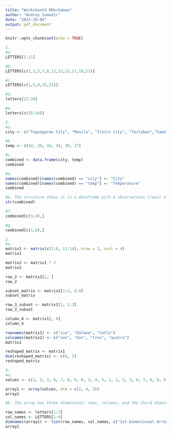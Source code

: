 ```yaml
---
title: "Worksheet3 RMarkdown"
author: "Andrey Sumadic"
date: "2023-10-04"
output: pdf_document
---
```


```r
knitr::opts_chunk$set(echo = TRUE)
```

```r
1.
#a. 
LETTERS[1:11]
```

```r
#b.
LETTERS[c(1,3,5,7,9,11,13,15,17,19,21)]
```

```r
#c.
LETTERS[c(1,5,9,15,21)]
```

```r
#d.
letters[22:26]
```

```r
#e. 
letters[c(15:24)]
```

```r
2.
#a.
city <- c("Tuguegarao City", "Manila", "Iloilo City", "Tacloban","Samal Island", "Davao City")
```

```r
#b.
temp <- c(42, 39, 34, 34, 30, 27)
```

```r
#c.
combined <- data.frame(city, temp)
combined
```

```r
#d.
names(combined)[names(combined) == "city"] <- "City"
names(combined)[names(combined) == "temp"] <- "Temperature"
combined

```

```r
#e. The structure shows it is a dataframe with 6 observations (rows) of 2 variables (columns)
str(combined)
```

```r
#f. 
combined[c(3,4),]
```

```r
#g. 
combined[c(1,6),]
```

```r
2.
#a.
matrix1 <- matrix(c(1:8, 11:14), nrow = 3, ncol = 4)
matrix1

matrix2 <- matrix1 * 2
matrix2

row_2 <- matrix1[2, ]
row_2

subset_matrix <- matrix1[1:2, 3:4]
subset_matrix

row_3_subset <- matrix1[3, 2:3]
row_3_subset

column_4 <- matrix1[, 4]
column_4

rownames(matrix1) <- c("isa", "dalawa", "tatlo")
colnames(matrix1) <- c("uno", "dos", "tres", "quatro")
matrix1

reshaped_matrix <- matrix1
dim(reshaped_matrix) <- c(6, 2)
reshaped_matrix

```

```r
3.
#a.
values <- c(1, 2, 3, 6, 7, 8, 9, 0, 3, 4, 5, 1, 1, 2, 3, 6, 7, 8, 9, 0, 3, 4, 5, 1)

array1 <- array(values, dim = c(2, 4, 3))
array1

#b. The array has three dimensions: rows, columns, and the third dimension created in part (a).

row_names <- letters[1:2]
col_names <- LETTERS[1:4]
dimnames(array1) <- list(row_names, col_names, c("1st-Dimensional Array", "2nd-Dimensional Array", "3rd-Dimensional Array"))
array1

```

